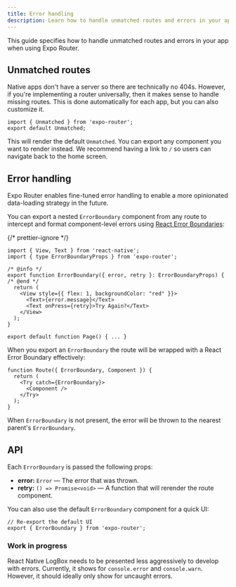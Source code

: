 ```yaml
---
title: Error handling
description: Learn how to handle unmatched routes and errors in your app when using Expo Router.
---
```



This guide specifies how to handle unmatched routes and errors in your app when using Expo Router.

## Unmatched routes

<ContentSpotlight
  alt="An example of unmatched routes displayed on all platforms."
  src="/static/images/expo-router/unmatched.png"
  className="max-w-[720px]"
/>

Native apps don't have a server so there are technically no 404s. However, if you're implementing a router universally, then it makes sense to handle missing routes. This is done automatically for each app, but you can also customize it.

```tsx app/+not-found.tsx
import { Unmatched } from 'expo-router';
export default Unmatched;
```

This will render the default `Unmatched`. You can export any component you want to render instead. We recommend having a link to `/` so users can navigate back to the home screen.

## Error handling

Expo Router enables fine-tuned error handling to enable a more opinionated data-loading strategy in the future.

<ContentSpotlight
  alt="Using ErrorBoundary in Expo Router to catch errors in a route component."
  src="/static/images/expo-router/error-boundaries.png"
  className="max-w-[720px]"
/>

You can export a nested `ErrorBoundary` component from any route to intercept and format component-level errors using [React Error Boundaries](https://react.dev/reference/react/Component#catching-rendering-errors-with-an-error-boundary):

{/* prettier-ignore */}
```tsx app/home.tsx
import { View, Text } from 'react-native';
import { type ErrorBoundaryProps } from 'expo-router';

/* @info */
export function ErrorBoundary({ error, retry }: ErrorBoundaryProps) {
/* @end */
  return (
    <View style={{ flex: 1, backgroundColor: "red" }}>
      <Text>{error.message}</Text>
      <Text onPress={retry}>Try Again?</Text>
    </View>
  );
}

export default function Page() { ... }
```

When you export an `ErrorBoundary` the route will be wrapped with a React Error Boundary effectively:

```tsx Virtual
function Route({ ErrorBoundary, Component }) {
  return (
    <Try catch={ErrorBoundary}>
      <Component />
    </Try>
  );
}
```

When `ErrorBoundary` is not present, the error will be thrown to the nearest parent's `ErrorBoundary`.

## API

<APIBox header="ErrorBoundaryProps">

Each `ErrorBoundary` is passed the following props:

- **error:** `Error` &mdash; The error that was thrown.
- **retry:** `() => Promise<void>` &mdash; A function that will rerender the route component.

</APIBox>

<APIBox header="ErrorBoundary">

You can also use the default `ErrorBoundary` component for a quick UI:

```tsx app/home.tsx
// Re-export the default UI
export { ErrorBoundary } from 'expo-router';
```

</APIBox>

### Work in progress

React Native LogBox needs to be presented less aggressively to develop with errors. Currently, it shows for `console.error` and `console.warn`. However, it should ideally only show for uncaught errors.
